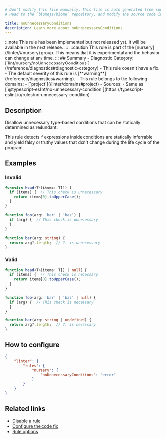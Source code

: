 ```yaml
---
# Don't modify this file manually. This file is auto generated from source, and you will lose your changes next time the website is built.
# Head to the `biomejs/biome` repository, and modify the source code in there.

title: noUnnecessaryConditions
description: Learn more about noUnnecessaryConditions
---
```


<Tabs>
<TabItem label="JavaScript (and super languages)" icon="seti:javascript">
:::note
This rule has been implemented but not released yet. It will be available in the next release.
:::
:::caution
This rule is part of the [nursery](/linter/#nursery) group. This means that it is experimental and the behavior can change at any time.
:::
## Summary
- Diagnostic Category: [`lint/nursery/noUnnecessaryConditions`](/reference/diagnostics#diagnostic-category)
- This rule doesn't have a fix.
- The default severity of this rule is [**warning**](/reference/diagnostics#warning).
- This rule belongs to the following domains:
  - [`project`](/linter/domains#project)
- Sources: 
  - Same as [`@typescript-eslint/no-unnecessary-condition`](https://typescript-eslint.io/rules/no-unnecessary-condition)

## Description
Disallow unnecessary type-based conditions that can be statically determined as redundant.

This rule detects if expressions inside conditions are statically inferrable and yield
falsy or truthy values that don't change during the life cycle of the program.

## Examples

### Invalid

```ts
function head<T>(items: T[]) {
  if (items) {  // This check is unnecessary
    return items[0].toUpperCase();
  }
}
```

```ts
function foo(arg: 'bar' | 'baz') {
  if (arg) {  // This check is unnecessary
  }
}
```

```ts
function bar(arg: string) {
  return arg?.length;  // ?. is unnecessary
}
```

### Valid

```ts
function head<T>(items: T[] | null) {
  if (items) {  // This check is necessary
    return items[0].toUpperCase();
  }
}
```

```ts
function foo(arg: 'bar' | 'baz' | null) {
  if (arg) {  // This check is necessary
  }
}
```

```ts
function bar(arg: string | undefined) {
  return arg?.length;  // ?. is necessary
}
```

## How to configure
```json title="biome.json"
{
	"linter": {
		"rules": {
			"nursery": {
				"noUnnecessaryConditions": "error"
			}
		}
	}
}

```
## Related links

- [Disable a rule](/linter/#disable-a-rule)
- [Configure the code fix](/linter#configure-the-code-fix)
- [Rule options](/linter/#rule-options)

</TabItem>
</Tabs>

